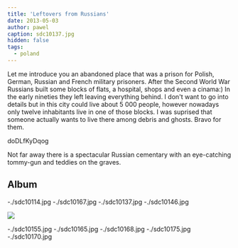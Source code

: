 ```yaml
---
title: 'Leftovers from Russians'
date: 2013-05-03
author: pawel
caption: sdc10137.jpg
hidden: false
tags:
  - poland
---
```


Let me introduce you an abandoned place that was a prison for Polish, German, Russian and French military prisoners. After the Second World War Russians built some blocks of flats, a hospital, shops and even a cinama:) In the early nineties they left leaving everything behind. I don't want to go into details but in this city could live about 5 000 people, however nowadays only twelve inhabitants live in one of those blocks. I was suprised that someone actually wants to live there among debris and ghosts. Bravo for them.

<youtube>doDLfKyDqog</youtube>

Not far away there is a spectacular Russian cementary with an eye-catching tommy-gun and teddies on the graves.

## Album

<grid columns="2">
  -./sdc10114.jpg -./sdc10167.jpg -./sdc10137.jpg -./sdc10146.jpg
</grid>

![](./sdc10141.jpg)

<grid>
  -./sdc10155.jpg -./sdc10165.jpg -./sdc10168.jpg -./sdc10175.jpg
  -./sdc10170.jpg
</grid>
